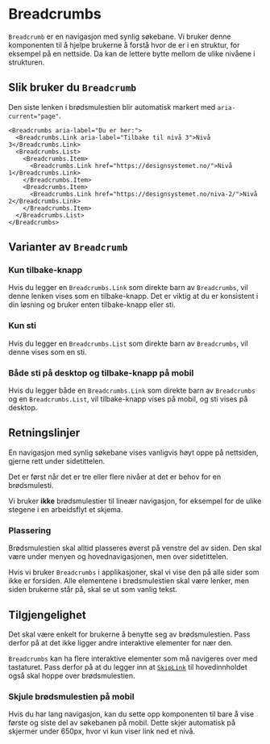 

<Meta of={BreadcrumbsStories} />

# Breadcrumbs

`Breadcrumb` er en navigasjon med synlig søkebane. Vi bruker denne komponenten til å hjelpe brukerne å forstå 
hvor de er i en struktur, for eksempel på en nettside. Da kan de lettere bytte mellom de ulike nivåene i strukturen.

<Primary />
<Controls of={BreadcrumbsStories.Preview} />

## Slik bruker du `Breadcrumb`

Den siste lenken i brødsmulestien blir automatisk markert med `aria-current="page"`.

```tsx
<Breadcrumbs aria-label="Du er her:">
  <Breadcrumbs.Link aria-label="Tilbake til nivå 3">Nivå 3</Breadcrumbs.Link>
  <Breadcrumbs.List>
    <Breadcrumbs.Item>
      <Breadcrumbs.Link href="https://designsystemet.no/">Nivå 1</Breadcrumbs.Link>
    </Breadcrumbs.Item>
    <Breadcrumbs.Item>
      <Breadcrumbs.Link href="https://designsystemet.no/niva-2/">Nivå 2</Breadcrumbs.Link>
    </Breadcrumbs.Item>
  </Breadcrumbs.List>
</Breadcrumbs>
```

## Varianter av `Breadcrumb`

### Kun tilbake-knapp

Hvis du legger en `Breadcrumbs.Link` som direkte barn av `Breadcrumbs`, vil denne lenken vises som en tilbake-knapp. Det er viktig at du er konsistent i din løsning og bruker enten tilbake-knapp eller sti. 

<Canvas of={BreadcrumbsStories.BackOnly} />

### Kun sti

Hvis du legger en `Breadcrumbs.List` som direkte barn av `Breadcrumbs`, vil denne vises som en sti.

<Canvas of={BreadcrumbsStories.ListOnly} />

### Både sti på desktop og tilbake-knapp på mobil

Hvis du legger både en `Breadcrumbs.Link` som direkte barn av `Breadcrumbs` og en `Breadcrumbs.List`, vil tilbake-knapp vises på mobil, og sti vises på desktop.

<Canvas of={BreadcrumbsStories.Preview} />

## Retningslinjer

En navigasjon med synlig søkebane vises vanligvis høyt oppe på nettsiden, gjerne rett under sidetittelen.

Det er først når det er tre eller flere nivåer at det er behov for en brødsmulesti.


Vi bruker **ikke** brødsmulestier til lineær navigasjon, for eksempel for de ulike stegene i en arbeidsflyt et skjema.
<br/>
### Plassering
Brødsmulestien skal alltid plasseres øverst på venstre del av siden. Den skal være under menyen og hovednavigasjonen, men over sidetittelen. 

Hvis vi bruker `Breadcrumbs` i applikasjoner, skal vi vise den på alle sider som ikke er forsiden. Alle elementene i 
brødsmulestien skal være lenker, men siden brukerne står på, skal se ut som vanlig tekst.

## Tilgjengelighet

Det skal være enkelt for brukerne å benytte seg av brødsmulestien. Pass derfor på at det ikke ligger andre interaktive elementer for nær den.

`Breadcrumbs` kan ha flere interaktive elementer som må navigeres over med tastaturet. 
Pass derfor på at du legger inn at [`SkipLink`](/docs/komponenter-skiplink--docs) til 
hovedinnholdet også skal hoppe over brødsmulestien.
<br/>
### Skjule brødsmulestien på mobil

Hvis du har lang navigasjon, kan du sette opp komponenten til bare å vise første og siste del av søkebanen på mobil. 
Dette skjer automatisk på skjermer under 650px, hvor vi kun viser link ned et nivå.
